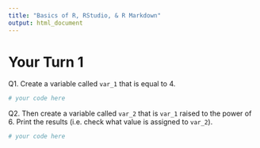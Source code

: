 ```yaml
---
title: "Basics of R, RStudio, & R Markdown"
output: html_document
---
```


# Your Turn 1

Q1. Create a variable called `var_1` that is equal to 4.

```r
# your code here
```


Q2. Then create a variable called `var_2` that is `var_1` raised to the power of 6. Print the results (i.e. check what value is assigned to `var_2`).

```r
# your code here
```
